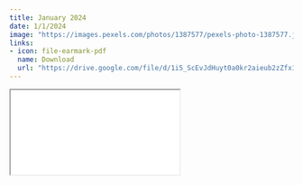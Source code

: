 ```yaml
---
title: January 2024
date: 1/1/2024
image: "https://images.pexels.com/photos/1387577/pexels-photo-1387577.jpeg?auto=compress&cs=tinysrgb&w=1260&h=750&dpr=2"
links:
- icon: file-earmark-pdf
  name: Download
  url: "https://drive.google.com/file/d/1i5_ScEvJdHuyt0a0kr2aieub2zZfx1ip/view?usp=sharing"
---
```



```{=html}
<iframe class="news ar4x3" src="jan_2024.pdf" title="January Newsletter"></iframe>
```